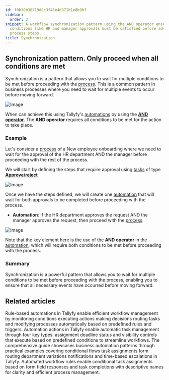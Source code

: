 ```yaml
---
id: f0b30b38719d8c3f46e4d371b1e8b9bf
sidebar:
  order: 3
snippet: A workflow synchronization pattern using the AND operator ensures multiple
  conditions like HR and manager approvals must be satisfied before advancing to subsequent
  process steps.
title: Synchronization
---
```


## Synchronization pattern. Only proceed when all conditions are met

Synchronization is a pattern that allows you to wait for multiple conditions to be met before proceeding with the [process](/products/pro/tracking-and-tasks/processes/). This is a common pattern in business processes where you need to wait for multiple events to occur before moving forward.

![Image](https://tallyfy.com/wp-content/uploads/BPMN-image19.png)

When can achieve this using Tallyfy's [automations](/products/pro/documenting/templates/automations/) by using the [**AND operator**](/products/pro/documenting/templates/automations/logic-explained/#and--or-operators). The **AND operator** requires all conditions to be met for the action to take place.

### Example

Let's consider a [process](/products/pro/tracking-and-tasks/processes/) of a New employee onboarding where we need to wait for the approval of the HR department AND the manager before proceeding with the rest of the process.

We will start by defining the steps that require approval using [tasks](/products/pro/tracking-and-tasks/tasks/) of type [**Approve/reject**](/products/pro/tracking-and-tasks/tasks/what-types-of-tasks-can-i-create-with-tallyfy/#approvereject)

![Image](https://screenshots.tallyfy.com/tallyfy/pro/desktop-light-hrmanager-approval-synchronization.png)

Once we have the steps defined, we will create one [automation](/products/pro/documenting/templates/automations/) that will wait for both approvals to be completed before proceeding with the process.

- **Automation**: If the HR department approves the request AND the manager approves the request, then proceed with the [process](/products/pro/tracking-and-tasks/processes/).

![Image](https://screenshots.tallyfy.com/tallyfy/pro/desktop-light-hrmanager-automation-synchronization.png)

Note that the key element here is the use of the **AND operator** in the [automation](/products/pro/documenting/templates/automations/), which will require both conditions to be met before proceeding with the process.

### Summary

Synchronization is a powerful pattern that allows you to wait for multiple conditions to be met before proceeding with the process, enabling you to ensure that all necessary events have occurred before moving forward.


## Related articles
<CardGrid>
<LinkTitleCard header="<b>Templates > Automations</b>" href="/products/pro/documenting/templates/automations/" > Rule-based automations in Tallyfy enable efficient workflow management by monitoring conditions executing actions making decisions routing tasks and modifying processes automatically based on predefined rules and triggers. </LinkTitleCard>
<LinkTitleCard header="<b>Automations > Actions</b>" href="/products/pro/documenting/templates/automations/actions/" > Automation actions in Tallyfy enable automatic task management through four key types: assignment deadline status and visibility controls that execute based on predefined conditions to streamline workflows. </LinkTitleCard>
<LinkTitleCard header="<b>Automations > Examples</b>" href="/products/pro/documenting/templates/automations/examples/" > The comprehensive guide showcases business automation patterns through practical examples covering conditional flows task assignments form routing department variations notifications and time-based escalations in Tallyfy. </LinkTitleCard>
<LinkTitleCard header="<b>Tutorials > Create an automation</b>" href="/products/pro/tutorials/how-can-tallyfy-automate-and-streamline-my-processes/" > Automated workflow rules enable conditional task assignments based on form field responses and task completions with descriptive names for clarity and efficient process management. </LinkTitleCard>
</CardGrid>